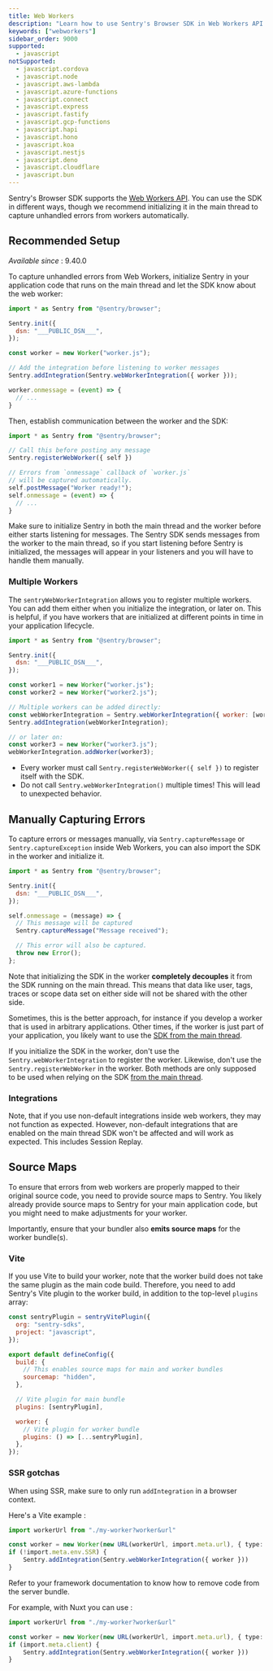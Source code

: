 ```yaml
---
title: Web Workers
description: "Learn how to use Sentry's Browser SDK in Web Workers API."
keywords: ["webworkers"]
sidebar_order: 9000
supported:
  - javascript
notSupported:
  - javascript.cordova
  - javascript.node
  - javascript.aws-lambda
  - javascript.azure-functions
  - javascript.connect
  - javascript.express
  - javascript.fastify
  - javascript.gcp-functions
  - javascript.hapi
  - javascript.hono
  - javascript.koa
  - javascript.nestjs
  - javascript.deno
  - javascript.cloudflare
  - javascript.bun
---
```


Sentry's Browser SDK supports the [Web Workers API](https://developer.mozilla.org/en-US/docs/Web/API/Web_Workers_API).
You can use the SDK in different ways, though we recommend initializing it in the main thread to capture unhandled errors from workers automatically.

## Recommended Setup

_Available since_ : 9.40.0

To capture unhandled errors from Web Workers, initialize Sentry in your application code that runs on the main thread 
and let the SDK know about the web worker:

```javascript {filename:index.js} {1-5,9-10}
import * as Sentry from "@sentry/browser";

Sentry.init({
  dsn: "___PUBLIC_DSN___",
});

const worker = new Worker("worker.js");

// Add the integration before listening to worker messages
Sentry.addIntegration(Sentry.webWorkerIntegration({ worker }));

worker.onmessage = (event) => {
  // ...
}
```

Then, establish communication between the worker and the SDK:

```javascript {filename:worker.js}{1-4}
import * as Sentry from "@sentry/browser";

// Call this before posting any message
Sentry.registerWebWorker({ self })

// Errors from `onmessage` callback of `worker.js`
// will be captured automatically.
self.postMessage("Worker ready!");
self.onmessage = (event) => {
  // ...
}
```

<Alert level="warning" title="The Order Matters">

Make sure to initialize Sentry in both the main thread and the worker before either starts listening for messages.
The Sentry SDK sends messages from the worker to the main thread, so if you start listening before Sentry is initialized, 
the messages will appear in your listeners and you will have to handle them manually.

</Alert>

### Multiple Workers

The `sentryWebWorkerIntegration` allows you to register multiple workers. 
You can add them either when you initialize the integration, or later on. 
This is helpful, if you have workers that are initialized at different points in time in your application lifecycle.

```javascript {filename:index.js} {1-5, 10-14, 18}
import * as Sentry from "@sentry/browser";

Sentry.init({
  dsn: "___PUBLIC_DSN___",
});

const worker1 = new Worker("worker.js");
const worker2 = new Worker("worker2.js");

// Multiple workers can be added directly:
const webWorkerIntegration = Sentry.webWorkerIntegration({ worker: [worker1, worker2] });
Sentry.addIntegration(webWorkerIntegration);

// or later on:
const worker3 = new Worker("worker3.js");
webWorkerIntegration.addWorker(worker3);
```

<Alert level="warning" title="Keep in Mind">

- Every worker must call `Sentry.registerWebWorker({ self })` to register itself with the SDK.
- Do not call `Sentry.webWorkerIntegration()` multiple times! This will lead to unexpected behavior.

</Alert>

## Manually Capturing Errors

To capture errors or messages manually, via `Sentry.captureMessage` or `Sentry.captureException` inside Web Workers, you can also import the SDK in the worker and initialize it.

```javascript {filename:worker.js} {1-5,9}
import * as Sentry from "@sentry/browser";

Sentry.init({
  dsn: "___PUBLIC_DSN___",
});

self.onmessage = (message) => {
  // This message will be captured
  Sentry.captureMessage("Message received");

  // This error will also be captured.
  throw new Error();
};
```

Note that initializing the SDK in the worker **completely decouples** it from the SDK running on the main thread.
This means that data like user, tags, traces or scope data set on either side will not be shared with the other side.

Sometimes, this is the better approach, for instance if you develop a worker that is used in arbitrary applications.
Other times, if the worker is just part of your application, you likely want to use the [SDK from the main thread](#recommended-setup).

<Alert level="warning" title="Keep in Mind">

If you initialize the SDK in the worker, don't use the `Sentry.webWorkerIntegration` to register the worker.
Likewise, don't use the `Sentry.registerWebWorker` in the worker. Both methods are only supposed to be used when relying on the SDK [from the main thread](#recommended-setup).

</Alert>

### Integrations

Note, that if you use non-default integrations inside web workers, they may not function as expected. 
However, non-default integrations that are enabled on the main thread SDK won't be affected and will work as expected. 
This includes Session Replay.

## Source Maps

To ensure that errors from web workers are properly mapped to their original source code, you need to provide source maps to Sentry.
You likely already provide source maps to Sentry for your main application code, but you might need to make adjustments for your worker.

Importantly, ensure that your bundler also **emits source maps** for the worker bundle(s).

### Vite
If you use Vite to build your worker, note that the worker build does not take the same plugin as the main code build.
Therefore, you need to add Sentry's Vite plugin to the worker build, in addition to the top-level `plugins` array:

```javascript {filename:vite.config.mjs}{1-4,8-9,13,16-17}
const sentryPlugin = sentryVitePlugin({
  org: "sentry-sdks",
  project: "javascript",
});

export default defineConfig({
  build: {
    // This enables source maps for main and worker bundles
    sourcemap: "hidden",
  },

  // Vite plugin for main bundle
  plugins: [sentryPlugin],

  worker: {
    // Vite plugin for worker bundle
    plugins: () => [...sentryPlugin],
  },
});
```

### SSR gotchas 

When using SSR, make sure to only run `addIntegration` in a browser context. 

Here's a Vite example :

```ts
import workerUrl from "./my-worker?worker&url"

const worker = new Worker(new URL(workerUrl, import.meta.url), { type: "module" })
if (!import.meta.env.SSR) {
	Sentry.addIntegration(Sentry.webWorkerIntegration({ worker }))
}
```

Refer to your framework documentation to know how to remove code from the server bundle.

For example, with Nuxt you can use : 

```ts
import workerUrl from "./my-worker?worker&url"

const worker = new Worker(new URL(workerUrl, import.meta.url), { type: "module" })
if (import.meta.client) {
	Sentry.addIntegration(Sentry.webWorkerIntegration({ worker }))
}
```
